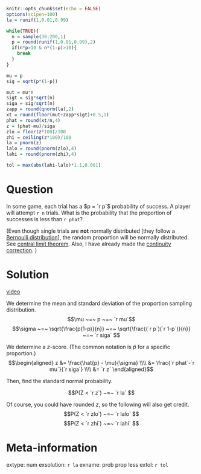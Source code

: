 ```r
knitr::opts_chunk$set(echo = FALSE)
options(scipen=100)
la = runif(1,0.01,0.99)

while(TRUE){
  n = sample(30:200,1)
  p = round(runif(1,0.01,0.99),2)
  if(n*p>10 & n*(1-p)>10){
    break
  }
}

mu = p
sig = sqrt(p*(1-p))

mut = mu*n
sigt = sig*sqrt(n)
siga = sig/sqrt(n)
zapp = round(qnorm(la),2)
xt = round(floor(mut+zapp*sigt)+0.5,1)
phat = round(xt/n,4)
z = (phat-mu)/siga
zlo = floor(z*100)/100
zhi = ceiling(z*100)/100
la = pnorm(z)
lalo = round(pnorm(zlo),4)
lahi = round(pnorm(zhi),4)

tol = max(abs(lahi-lalo)*1.1,0.001)
```

Question
========

In some game, each trial has a $p = `r p`$ probability of success. A player will attempt `r n` trials. What is the probability that the proportion of successes is less than `r phat`?

(Even though single trials are **not** normally distributed [they follow a [Bernoulli distribution](https://en.wikipedia.org/wiki/Bernoulli_distribution){target="_blank"}], the random proportion will be normally distributed.
See [central limit theorem](https://en.wikipedia.org/wiki/Central_limit_theorem){target="_blank"}.
Also, I have already made the [continuity correction](https://en.wikipedia.org/wiki/Continuity_correction){target="_blank"}. )


Solution
========

[video](https://vimeo.com/531942937){target="_blank"}

We determine the mean and standard deviation of the proportion sampling distribution.
$$\mu ~=~ p ~=~ `r mu`$$
$$\sigma ~=~ \sqrt{\frac{p(1-p)}{n}} ~=~ \sqrt{\frac{(`r p`)(`r 1-p`)}{n}} ~=~ `r siga` $$

We determine a $z$-score. (The common notation is $\hat{p}$ for a specific proportion.)
$$\begin{aligned}
z &= \frac{\hat{p} - \mu}{\sigma} \\\\
&= \frac{`r phat`-`r mu`}{`r siga`} \\\\
&= `r z`
\end{aligned}$$

Then, find the standard normal probability.

$$P(Z < `r z`) ~=~ `r la` $$

Of course, you could have rounded $z$, so the following will also get credit.
$$P(Z < `r zlo`) ~=~ `r lalo` $$
$$P(Z < `r zhi`) ~=~ `r lahi` $$




Meta-information
================
extype: num
exsolution: `r la`
exname: prob prop less
extol: `r tol`
